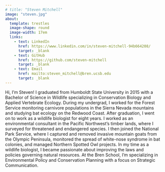 ```yaml
---
# title: "Steven Mitchell"
image: "steven.jpg"
about:
  template: trestles
  image-shape: round
  image-width: 17em
  links: 
    - text: LinkedIn
      href: https://www.linkedin.com/in/steven-mitchell-94b664208/
      target: _blank
    - text: GitHub
      href: https://github.com/steven-mitchell
      target: _blank
    - text: Email
      href: mailto:steven_mitchell@bren.ucsb.edu
      target: _blank
---
```

Hi, I'm Steven! I graduated from Humboldt State University in 2015 with a Bachelor of Science in Wildlife specializing in Conservation Biology and Applied Vertebrate Ecology. During my undergrad, I worked for the Forest Service monitoring carnivore populations in the Sierra Nevada mountains and studying bat ecology on the Redwood Coast. After graduation, I went on to work as a wildlife biologist for eight years. I worked as an environmental consultant in the Pacific Northwest’s timber lands, where I surveyed for threatened and endangered species. I then joined the National Park Service, where I captured and removed invasive mountain goats from the Olympic Peninsula, monitored the spread of white-nose syndrome in bat colonies, and managed Northern Spotted Owl projects. In my time as a wildlife biologist, I became passionate about improving the laws and policies governing natural resources. At the Bren School, I'm specializing in Environmental Policy and Conservation Planning with a focus on Strategic Communication.
